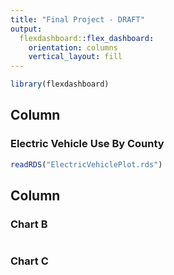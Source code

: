 ```yaml
---
title: "Final Project - DRAFT"
output: 
  flexdashboard::flex_dashboard:
    orientation: columns
    vertical_layout: fill
---
```


```r
library(flexdashboard)
```

Column {data-width=650}
-----------------------------------------------------------------------

### Electric Vehicle Use By County

```r
readRDS("ElectricVehiclePlot.rds")
```

Column {data-width=350}
-----------------------------------------------------------------------

### Chart B

```r

```

### Chart C

```r

```

